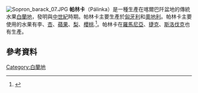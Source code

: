 [[Image:Sopron_barack_07.JPG|thumb]]
'''帕林卡'''（Pálinka）是一種生產在喀爾巴阡盆地的傳統水果[[白蘭地|白蘭地]]，發明與[[中世紀|中世紀]]時期。帕林卡主要生產於[[匈牙利|匈牙利]]和[[奧地利|奧地利]]。帕林卡主要使用的水果有李、[[杏|杏]]、[[蘋果|蘋果]]、[[梨|梨]]、[[櫻桃|櫻桃]].<ref>{{citation |title=E.U. regulations of spirit drinks, 110/2008, M(b) |year=2008 |url=http://eur-lex.europa.eu/LexUriServ/LexUriServ.do?uri=CELEX:32008R0110:EN:NOT |accessdate=2015-12-16 |archive-date=2014-01-08 |archive-url=https://web.archive.org/web/20140108083427/http://eur-lex.europa.eu/LexUriServ/LexUriServ.do?uri=CELEX:32008R0110:EN:NOT |dead-url=no }}</ref>。帕林卡在[[羅馬尼亞|羅馬尼亞]]、[[捷克|捷克]]、[[斯洛伐克|斯洛伐克]]也有生產。
==參考資料==
{{Reflist}}
[[Category:白蘭地|Category:白蘭地]]